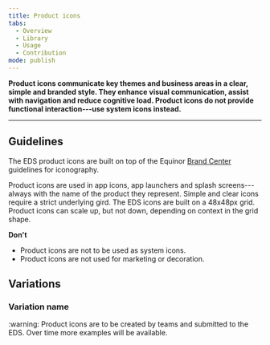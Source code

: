```yaml
---
title: Product icons
tabs:
  - Overview
  - Library
  - Usage
  - Contribution
mode: publish
---
```




**Product icons communicate key themes and business areas in a clear, simple and branded style. They enhance visual communication, assist with navigation and reduce cognitive load. Product icons do not provide functional interaction---use system icons instead.**
<!--One to two sentences as an introduction to the component-->

***

## Guidelines
<!--List how to use it, sizes, widths, grid interactions, color allowances -->

The EDS product icons are built on top of the Equinor [Brand Center](https://communicationtoolbox.equinor.com/brandcenter/en/equinorbc/component/default/103 "Equinor Brand Center") guidelines for iconography.

Product icons are used in app icons, app launchers and splash screens---always with the name of the product they represent. Simple and clear icons require a strict underlying gird. The EDS icons are built on a 48x48px grid. Product icons can scale up, but not down, depending on context in the grid shape.



**Don't** 
<!--Bullet point list if needed -->

* Product icons are not to be used as system icons.
* Product icons are not used for marketing or decoration. 


## Variations 


### Variation name
<!--One ### heading per frame in Figma, explaining each component in that frame. One 'content' section per variation if needed -->

<Embed url="https://www.figma.com/file/BQjYMxdSdgRkdhKTDDU7L4KU/Assets?node-id=2%3A4" />
:warning: Product icons are to be created by teams and submitted to the EDS. Over time more examples will be available. 
